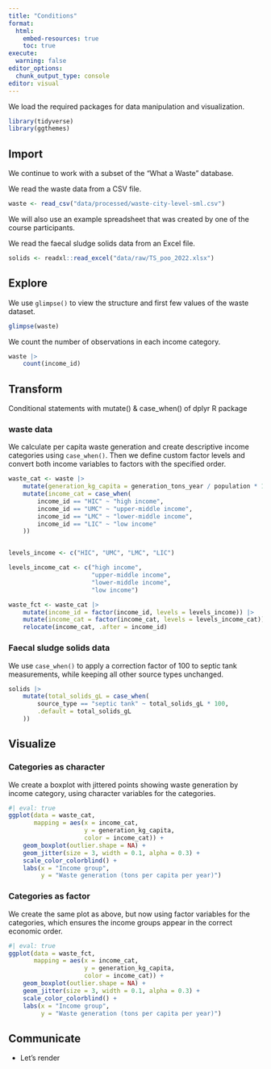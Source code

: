 ```yaml
---
title: "Conditions"
format:
  html:
    embed-resources: true
    toc: true
execute:
  warning: false
editor_options: 
  chunk_output_type: console
editor: visual
---
```


We load the required packages for data manipulation and visualization.

```r
library(tidyverse)
library(ggthemes)
```

## Import

We continue to work with a subset of the "What a Waste" database.

We read the waste data from a CSV file.

```r
waste <- read_csv("data/processed/waste-city-level-sml.csv")
```

We will also use an example spreadsheet that was created by one of the course participants.

We read the faecal sludge solids data from an Excel file.

```r
solids <- readxl::read_excel("data/raw/TS_poo_2022.xlsx")
```

## Explore

We use `glimpse()` to view the structure and first few values of the waste dataset.

```r
glimpse(waste)
```

We count the number of observations in each income category.

```r
waste |>
    count(income_id)
```

## Transform

Conditional statements with mutate() & case_when() of dplyr R package

### waste data

We calculate per capita waste generation and create descriptive income categories using `case_when()`. Then we define custom factor levels and convert both income variables to factors with the specified order.

```r
waste_cat <- waste |>
    mutate(generation_kg_capita = generation_tons_year / population * 1000) |>
    mutate(income_cat = case_when(
        income_id == "HIC" ~ "high income",
        income_id == "UMC" ~ "upper-middle income",
        income_id == "LMC" ~ "lower-middle income",
        income_id == "LIC" ~ "low income"
    ))


levels_income <- c("HIC", "UMC", "LMC", "LIC")

levels_income_cat <- c("high income",
                       "upper-middle income",
                       "lower-middle income",
                       "low income")

waste_fct <- waste_cat |>
    mutate(income_id = factor(income_id, levels = levels_income)) |>
    mutate(income_cat = factor(income_cat, levels = levels_income_cat)) |>
    relocate(income_cat, .after = income_id)

```

### Faecal sludge solids data

We use `case_when()` to apply a correction factor of 100 to septic tank measurements, while keeping all other source types unchanged.

```r
solids |>
    mutate(total_solids_gL = case_when(
        source_type == "septic tank" ~ total_solids_gL * 100,
        .default = total_solids_gL
    ))
```

## Visualize

### Categories as character

We create a boxplot with jittered points showing waste generation by income category, using character variables for the categories.

```r
#| eval: true
ggplot(data = waste_cat,
       mapping = aes(x = income_cat,
                     y = generation_kg_capita,
                     color = income_cat)) +
    geom_boxplot(outlier.shape = NA) +
    geom_jitter(size = 3, width = 0.1, alpha = 0.3) +
    scale_color_colorblind() +
    labs(x = "Income group",
         y = "Waste generation (tons per capita per year)")
```

### Categories as factor

We create the same plot as above, but now using factor variables for the categories, which ensures the income groups appear in the correct economic order.

```r
#| eval: true
ggplot(data = waste_fct,
       mapping = aes(x = income_cat,
                     y = generation_kg_capita,
                     color = income_cat)) +
    geom_boxplot(outlier.shape = NA) +
    geom_jitter(size = 3, width = 0.1, alpha = 0.3) +
    scale_color_colorblind() +
    labs(x = "Income group",
         y = "Waste generation (tons per capita per year)")
```

## Communicate

-   Let's render
